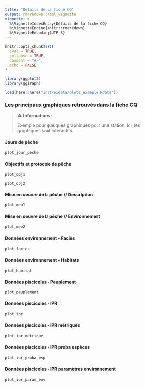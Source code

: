 ```yaml
---
title: "Détails de la fiche CQ"
output: rmarkdown::html_vignette
vignette: >
  %\VignetteIndexEntry{Détails de la fiche CQ}
  %\VignetteEngine{knitr::rmarkdown}
  %\VignetteEncoding{UTF-8}
---
```


```r
knitr::opts_chunk$set(
  eval = TRUE,
  collapse = TRUE,
  comment = "#>",
  echo = FALSE
)

library(ggplot2)
library(ggiraph)

load(here::here("inst/exdata/plots_example.Rdata"))
```

### Les principaux graphiques retrouvés dans la fiche CQ

> ⚠ **Informations** :<br>
> 
> Exemple pour quelques graphiques pour une station. Ici, les graphiques sont interactifs.
>

#### Jours de pêche

```r
plot_jour_peche 
```

#### Objectifs et protocole de pêche

```r
plot_obj1
```


```r
plot_obj2
```

#### Mise en oeuvre de la pêche // Description

```r
plot_meo1
```

#### Mise en oeuvre de la pêche // Environnement

```r
plot_meo2
```

#### Données environnement - Faciès

```r
plot_facies
```

#### Données environnement - Habitats

```r
plot_habitat
```

#### Données piscicoles - Peuplement

```r
plot_peuplement
```

#### Données piscicoles - IPR

```r
plot_ipr
```

#### Données piscicoles - IPR métriques

```r
plot_ipr_metrique
```

#### Données piscicoles - IPR proba espèces

```r
plot_ipr_proba_esp
```

#### Données piscicoles - IPR paramètres environnement

```r
plot_ipr_param_env
```